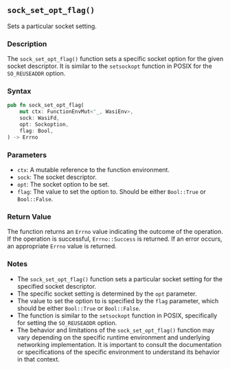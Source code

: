 ## `sock_set_opt_flag()`

Sets a particular socket setting.

### Description

The `sock_set_opt_flag()` function sets a specific socket option for the given socket descriptor. It is similar to the `setsockopt` function in POSIX for the `SO_REUSEADDR` option.

### Syntax

```rust
pub fn sock_set_opt_flag(
    mut ctx: FunctionEnvMut<'_, WasiEnv>,
    sock: WasiFd,
    opt: Sockoption,
    flag: Bool,
) -> Errno
```

### Parameters

- `ctx`: A mutable reference to the function environment.
- `sock`: The socket descriptor.
- `opt`: The socket option to be set.
- `flag`: The value to set the option to. Should be either `Bool::True` or `Bool::False`.

### Return Value

The function returns an `Errno` value indicating the outcome of the operation. If the operation is successful, `Errno::Success` is returned. If an error occurs, an appropriate `Errno` value is returned.

### Notes

- The `sock_set_opt_flag()` function sets a particular socket setting for the specified socket descriptor.
- The specific socket setting is determined by the `opt` parameter.
- The value to set the option to is specified by the `flag` parameter, which should be either `Bool::True` or `Bool::False`.
- The function is similar to the `setsockopt` function in POSIX, specifically for setting the `SO_REUSEADDR` option.
- The behavior and limitations of the `sock_set_opt_flag()` function may vary depending on the specific runtime environment and underlying networking implementation. It is important to consult the documentation or specifications of the specific environment to understand its behavior in that context.
